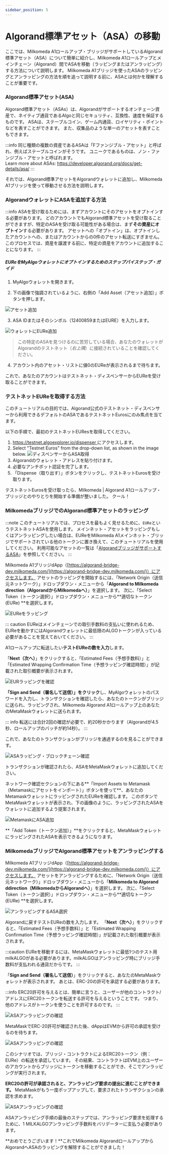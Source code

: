 ```yaml
---
sidebar_position: 5
---
```



# Algorand標準アセット（ASA）の移動

ここでは、Milkomeda A1ロールアップ・ブリッジがサポートしているAlgorand標準アセット（ASA）について簡単に紹介し、Milkomeda A1ロールアップとメインチェーン（Algorand）間でASAを移動（ラッピングまたはアンラッピング）する方法について説明します。 Milkomeda A1ブリッジを使ったASAのラッピングとアンラッピングの方法を順を追って説明する前に、ASAとは何かを理解することが重要です。

### Algorand標準アセット(ASA)

Algorand標準アセット（ASAs）は、Algorandがサポートするオンチェーン資産で、ネイティブ通貨であるAlgoと同じセキュリティ、互換性、速度を保証するものです。 ASAは、ステーブルコイン、ゲーム内通貨、ロイヤリティ・ポイントなどを表すことができます。 また、収集品のような単一のアセットを表すこともできます。

:::info
同じ種類の複数の資産であるASAは「Fファンジブル・アセット」と呼ばれ、例えばステーブルコインがそうです。 ユニークであるものは、ノン・ファンジブル・アセットと呼ばれます。 <br /> Learn more about ASAs: https://developer.algorand.org/docs/get-details/asa/
:::

それでは、Algorand標準アセットをAlgorandウォレットに追加し、Milkomeda A1ブリッジを使って移動させる方法を説明します。

### AlgorandウォレットにASAを追加する方法

:::info
ASAを受け取るためには、まずアカウントにそのアセットをオプトインする必要があります。 どのアカウントでもAlgorand標準アセットを受け取ることができますが、特定のASAを受け取る可能性がある場合は、まず**その資産にオプトイン**する必要があります。 アセットへの「オプトイン」は、オプトインしたアカウントへの、またはアカウントからの0件のアセット転送にすぎません。 このプロセスでは、資産を譲渡する前に、特定の資産をアカウントに追加することになります。
:::

##### EUReをMyAlgoウォレットにオプトインするためのステップバイステップ・ガイド

1. MyAlgoウォレットを開きます。

2. 下の画像で強調されているように、右側の「Add Asset（アセット追加）」ボタンを押します。

<img src={addasset} className="img-full" alt="アセット追加" />

3. ASA IDまたはそのシンボル（12400859またはEURE）を入力します。

<img src={addingEuretowallet} alt="ウォレットにEURe追加" />

> この特定のASAを見つけるのに苦労している場合、あなたのウォレットがAlgorandのテストネット（_右上隅_）に接続されていることを確認してください。

4. アカウント内のアセット・リストに値0のEUReが表示されるまで待ちます。

これで、あなたのアカウントはテストネット・ディスペンサーからEUReを受け取ることができます。

### テストネットEUReを取得する方法

このチュートリアルの目的では、Algorand公式のテストネット・ディスペンサーから利用できるデフォルトのASAであるテストネットEurosにのみ焦点を当てます。

以下の手順で、最初のテストネットEUResを取得してください。

1. [https://testnet.algoexplorer.io/dispenser ](https://testnet.algoexplorer.io/dispenser)にアクセスします。
2. Select "Testnet Euros" from the drop-down list, as shown in the image below. <img src={asadispenser} className="img-full" alt="ディスペンサーからASA取得" />
3. Algorandのウォレット・アドレスを貼り付けます。
4. 必要なアンチボット認証を完了します。
5. 「Dispense（取り出す）」ボタンをクリックし、テストネットEurosを受け取ります。

テストネットEurosを受け取ったら、Milkomeda | Algorand A1ロールアップ・ブリッジとのやりとりを開始する準備が整いました。 クール！

### MilkomedaブリッジでのAlgorand標準アセットのラッピング

:::note
このチュートリアルでは、プロセスを最もよく見せるために、`EURe`というテストネットASAを使用します。 メインネット・アセットをラッピングもしくはアンラッピングしたい場合は、EUReをMilkomeda A1メインネット・ブリッジでサポートされている他のトークンに置き換えて、このチュートリアルを使用してください。 利用可能なアセットの一覧は「[AlgorandブリッジがサポートするASA](algorand-bridge-supported-asa.mdx)」を参照してください。
:::

Milkomeda A1ブリッジdApp（[https://algorand-bridge-dev.milkomeda.com/](https://algorand-bridge-dev.milkomeda.com/)）にアクセスします。 アセットのラッピングを開始するには、「Network Origin（送信元ネットワーク）」ドロップダウン・メニューから「**Algorand to Milkomeda direction（AlgorandからMilkomedaへ）**」を選択します。 次に、「Select Token（トークン選択）」ドロップダウン・メニューから**適切なトークン (EURe) **を選択します。

<img src={EURewrappingchoice} className="img-full" alt="EUReをラッピング" />

::: caution 
EUReはメインチェーンでの取引手数料の支払いに使われるため、EUReを動かすにはAlgorandウォレットに最低限のALGOトークンが入っている必要があることを覚えておいてください。
:::

A1ロールアップに転送したい**テストEUReの数を入力**します。

「**Next（次へ）**」をクリックすると、「Estimated Fees（予想手数料）」と「Estimated Wrapping Confirmation Time（予想ラッピング確認時間）」が記載された取引概要が表示されます。

<img src={EURewrappingconfirmation} className="img-full" alt="EURラッピングを確認" />

**「Sign and Send（署名して送信）」をクリック**し、MyAlgoウォレットのパスワードを入力し、トランザクションを確認したら、あなたのトークンがブリッジに送られ、ラッピングされ、Milkomeda Algorand A1ロールアップ上のあなたのMetaMaskウォレットに送られます。

::: info 
転送には合計2回の確認が必要で、約20秒かかります（Algorandが4.5秒、ロールアップのバッチが約14秒）。
:::

これで、あなたのトランザクションがブリッジを通過するのを見ることができます。

<img src={ASAwrappedconfirmations} className="img-full" alt="ASAラッピング・ブロックチェーン確認" />

トランザクションが確認されたら、ASAをMetaMaskウォレットに追加してください。

ネットワーク確認セクションの下にある**「Import Assets to Metamask（Metamaskにアセットをインポート）」ボタンを使って**、あなたのMetamaskウォレットにラッピングされたEUReを確認します。 このボタンでMetaMaskウォレットが表示され、下の画像のように、ラッピングされたASAをウォレットに追加するよう提案されます。

<img src={AddASSAtoMetamask} alt="MetamaskにASA追加" />

**「Add Token（トークン追加）」**をクリックすると、MetaMaskウォレットにラッピングされたASAを表示できるようになります。

### MilkomedaブリッジでAlgorand標準アセットをアンラッピングする

Milkomeda A1ブリッジdApp（[https://algorand-bridge-dev.milkomeda.com/](https://algorand-bridge-dev.milkomeda.com/)）にアクセスします。 アセットをアンラッピングするために、「Network Origin（送信元ネットワーク）」ドロップダウン・メニューから「**Milkomeda to Algorand ddirection（MilkomedaからAlgorandへ）**」を選択します。 次に、「Select Token（トークン選択）」ドロップダウン・メニューから**適切なトークン (EURe) **を選択します。

<img src={ChooseASAtounwrap} className="img-full" alt="アンラッピングするASA選択" />

Algorandに戻すテストEUReの数を入力します。 「**Next（次へ）**」をクリックすると、「Estimated Fees（予想手数料）」と「Estimated Wrapping Confirmation Time（予想ラッピング確認時間）」が記載された取引概要が表示されます。

:::caution
EUReを移動するには、MetaMaskウォレットに最低1つのテスト用milkALGOがある必要があります。milkALGOはアンラッピング時にブリッジ手数料が支払われる通貨だからです。
:::

「**Sign and Send（署名して送信）**」をクリックすると、あなたのMetaMaskウォレットが表示されます。 あとは、ERC-20の許可を承認する必要があります。

:::info
ERC20許可を与えるとは、簡単に言うと、ユーザーが他のコントラクト/アドレスにERC20トークンを転送する許可を与えるということです。 つまり、他のアドレスがトークンを使うことを許可するのです。
:::

<img src={erc20allowance} alt="ASAアンラッピングの確認" />

MetaMaskでERC-20許可が確認された後、dAppはEVMから許可の承認を受けるのを待ちます。

<img src={tokenerc20allowance} className="img-full" alt="ASAアンラッピングの確認" />

このシナリオでは、ブリッジ・コントラクトによるERC20トークン（例：EURe）の転送を承認しています。 その結果、コントラクトはEVM上のユーザーのアカウントからブリッジにトークンを移動することができ、そこでアンラッピングが実行されます。

**ERC20の許可が承認されると、アンラッピング要求の提出に進むことができます。** MetaMaskがもう一度ポップアップして、要求されたトランザクションの承認を求めます。

<img src={unwrappingreqconfirmation} alt="ASAアンラッピングの確認" />

ASAアンラッピング手順の最後のステップでは、アンラッピング要求を処理するために、1 MILKALGOアンラッピング手数料をバリデーターに支払う必要があります。

**おめでとうございます！**これでMilkomeda AlgorandロールアップからAlgorandへASAのラッピングを解除することができました！
